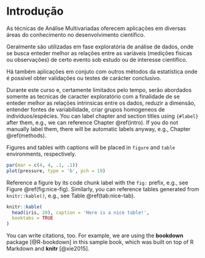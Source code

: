 # Introdução {#intro}

As técnicas de Análise Multivariadas oferecem aplicações em diversas áreas do conhecimento no desenvolvimento científico.

Geralmente são utilizadas em fase exploratória de análise de dados, onde se busca enteder melhor as relações entre as variáveis (medições físicas ou observações) de certo evento sob estudo ou de interesse científico.

Há também aplicações em conjuto com outros métodos da estatística onde é possível obter validações ou testes de carácter conclusivo.

Durante este curso e, certamente limitados pelo tempo, serão abordados somente as tecnicas de caracter exploratório com a finalidade de se enteder melhor as relações intrinsicas entre os dados, reduzir a dimensão, entender fontes de variabilidade, criar grupos homogeneos de indivíduos/espécies.
You can label chapter and section titles using `{#label}` after them, e.g., we can reference Chapter \@ref(intro). If you do not manually label them, there will be automatic labels anyway, e.g., Chapter \@ref(methods).

Figures and tables with captions will be placed in `figure` and `table` environments, respectively.

```r
par(mar = c(4, 4, .1, .1))
plot(pressure, type = 'b', pch = 19)
```

Reference a figure by its code chunk label with the `fig:` prefix, e.g., see Figure \@ref(fig:nice-fig). Similarly, you can reference tables generated from `knitr::kable()`, e.g., see Table \@ref(tab:nice-tab).

```r
knitr::kable(
  head(iris, 20), caption = 'Here is a nice table!',
  booktabs = TRUE
)
```

You can write citations, too. For example, we are using the **bookdown** package [@R-bookdown] in this sample book, which was built on top of R Markdown and **knitr** [@xie2015].

